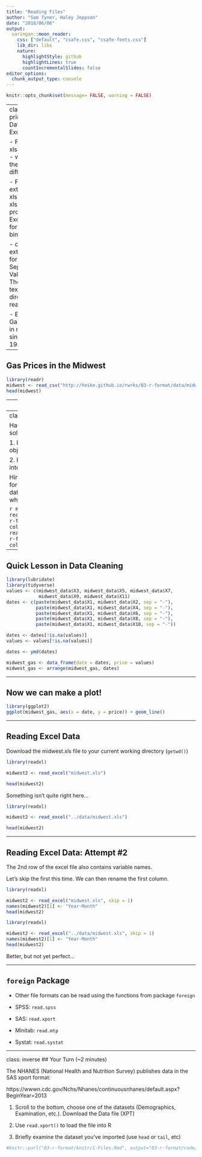 ```yaml
---
title: "Reading Files"
author: "Sam Tyner, Haley Jeppson"
date: "2018/06/06"
output:
  xaringan::moon_reader:
    css: ["default", "csafe.css", "csafe-fonts.css"]
    lib_dir: libs
    nature:
      highlightStyle: github
      highlightLines: true
      countIncrementalSlides: false
editor_options: 
  chunk_output_type: console
---
```


```r
knitr::opts_chunk$set(message= FALSE, warning = FALSE)
```


---
class: primary
## Data in Excel

- Formats xls and csv - what's the difference?

- File extensions xls and xlsx are proprietary Excel formats, binary files

- csv is an extension for Comma Separated Value files. They are text files - directly readable.

- Example: Gas prices in midwest since 1994

---

## Gas Prices in the Midwest

```r
library(readr)
midwest <- read_csv("http://heike.github.io/rwrks/03-r-format/data/midwest.csv")
head(midwest)
```


---
## `read_csv` vs. `read_*`

`read_csv` is just one way to read a file using the `readr` package: 

- `read_delim`: the most generic function. Use the `delim` argument to read a file with any type of delimiter 
- `read_tsv`: read tab separated files 
- `read_lines`: read a file into a vector that has one element per line of the file
- `read_file`: read a file into a single character element
- `read_table`: read a file separated by space

---
class: inverse
## Your Turn 

Have a look at the parameters of `read_csv` to solve the following problems:

1. Read the first two lines of the file into an object called `midwest_names`

2. Read everything EXCEPT the first two lines into an object called `midwest_data`

Hint: Visit http://heike.github.io/rwrks/03-r-format/data/midwest.csv to download the data and look at it in Excel to help figure out what the issue is. 

```r
midwest_names <- read_csv("http://heike.github.io/rwrks/03-r-format/data/midwest.csv", n_max= 2, col_names = FALSE)
midwest_data <- read_csv("http://heike.github.io/rwrks/03-r-format/data/midwest.csv", skip = 2, col_names = FALSE)
```

---

## Quick Lesson in Data Cleaning

```r
library(lubridate)
library(tidyverse)
values <- c(midwest_data$X3, midwest_data$X5, midwest_data$X7, 
            midwest_data$X9, midwest_data$X11)
dates <- c(paste(midwest_data$X1, midwest_data$X2, sep = "-"), 
           paste(midwest_data$X1, midwest_data$X4, sep = "-"),
           paste(midwest_data$X1, midwest_data$X6, sep = "-"),
           paste(midwest_data$X1, midwest_data$X8, sep = "-"),
           paste(midwest_data$X1, midwest_data$X10, sep = "-"))

dates <- dates[!is.na(values)]
values <- values[!is.na(values)]

dates <- ymd(dates)

midwest_gas <- data_frame(date = dates, price = values)
midwest_gas <- arrange(midwest_gas, dates)
```

---

## Now we can make a plot!

```r
library(ggplot2)
ggplot(midwest_gas, aes(x = date, y = price)) + geom_line()
```

---

## Reading Excel Data

Download the midwest.xls file to your current working directory (`getwd()`)

```r
library(readxl)

midwest2 <- read_excel("midwest.xls")

head(midwest2)
```

Something isn't quite right here...

```r
library(readxl)

midwest2 <- read_excel("../data/midwest.xls")

head(midwest2)
```

---

## Reading Excel Data: Attempt #2

The 2nd row of the excel file also contains variable names.

Let's skip the first this time. We can then rename the first column.

```r
library(readxl)

midwest2 <- read_excel("midwest.xls", skip = 1)
names(midwest2)[1] <- "Year-Month"
head(midwest2)
```

```r
library(readxl)

midwest2 <- read_excel("../data/midwest.xls", skip = 1)
names(midwest2)[1] <- "Year-Month"
head(midwest2)

```

Better, but not yet perfect...

---

## `foreign` Package

- Other file formats can be read using the functions from package `foreign`

- SPSS: `read.spss`

- SAS: `read.xport`

- Minitab: `read.mtp`

- Systat: `read.systat`

---
class: inverse
## Your Turn (~2 minutes) 

The NHANES (National Health and Nutrition Survey) publishes data in the SAS xport format:

https://wwwn.cdc.gov/Nchs/Nhanes/continuousnhanes/default.aspx?BeginYear=2013

1. Scroll to the bottom, choose one of the datasets (Demographics, Examination, etc.). Download the Data file (XPT)

2. Use `read.xport()` to load the file into R

3. Briefly examine the dataset you've imported (use `head` or `tail`, etc)


```r
#knitr::purl("03-r-format/knitr/1-Files.Rmd", output="03-r-format/code/1-Files.R", documentation = 0)
```